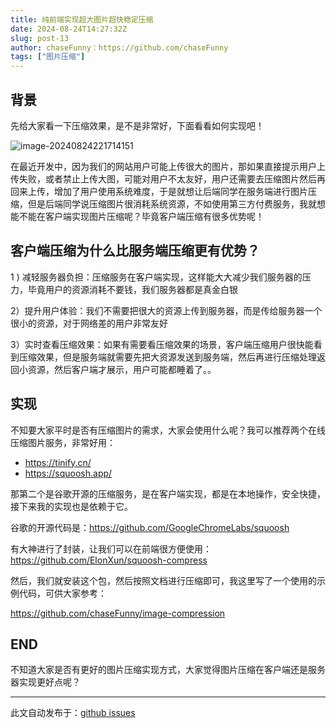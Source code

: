 ```yaml
---
title: 纯前端实现超大图片超快稳定压缩
date: 2024-08-24T14:27:32Z
slug: post-13
author: chaseFunny：https://github.com/chaseFunny
tags: ["图片压缩"]
---
```


## 背景

先给大家看一下压缩效果，是不是非常好，下面看看如何实现吧！

![image-20240824221714151](https://blog-1304565468.cos.ap-shanghai.myqcloud.com/work/image-20240824221714151.png)

在最近开发中，因为我们的网站用户可能上传很大的图片，那如果直接提示用户上传失败，或者禁止上传大图，可能对用户不太友好，用户还需要去压缩图片然后再回来上传，增加了用户使用系统难度，于是就想让后端同学在服务端进行图片压缩，但是后端同学说压缩图片很消耗系统资源，不如使用第三方付费服务，我就想能不能在客户端实现图片压缩呢？毕竟客户端压缩有很多优势呢！

## 客户端压缩为什么比服务端压缩更有优势？

1 ) 减轻服务器负担：压缩服务在客户端实现，这样能大大减少我们服务器的压力，毕竟用户的资源消耗不要钱，我们服务器都是真金白银

2）提升用户体验：我们不需要把很大的资源上传到服务器，而是传给服务器一个很小的资源，对于网络差的用户非常友好

3）实时查看压缩效果：如果有需要看压缩效果的场景，客户端压缩用户很快能看到压缩效果，但是服务端就需要先把大资源发送到服务端，然后再进行压缩处理返回小资源，然后客户端才展示，用户可能都睡着了。。

## 实现

不知要大家平时是否有压缩图片的需求，大家会使用什么呢？我可以推荐两个在线压缩图片服务，非常好用：

- https://tinify.cn/
- https://squoosh.app/

那第二个是谷歌开源的压缩服务，是在客户端实现，都是在本地操作，安全快捷，接下来我的实现也是依赖于它。

谷歌的开源代码是：https://github.com/GoogleChromeLabs/squoosh

有大神进行了封装，让我们可以在前端很方便使用：https://github.com/ElonXun/squoosh-compress

然后，我们就安装这个包，然后按照文档进行压缩即可，我这里写了一个使用的示例代码，可供大家参考：

https://github.com/chaseFunny/image-compression

## END

不知道大家是否有更好的图片压缩实现方式，大家觉得图片压缩在客户端还是服务器实现更好点呢？



---
此文自动发布于：<a href="https://github.com/coderPerseus/blog/issues/13" target="_blank">github issues</a>

